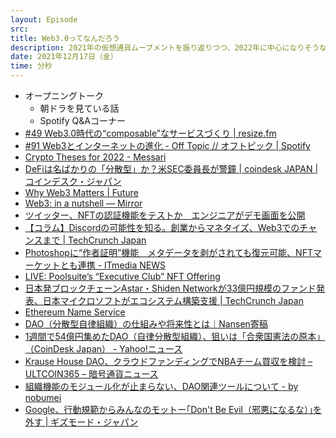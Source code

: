 ```yaml
---
layout: Episode
src: 
title: Web3.0ってなんだろう
description: 2021年の仮想通貨ムーブメントを振り返りつつ、2022年に中心になりそうなWeb3.0やDAO (自律分散型組織) について話しました
date: 2021年12月17日（金）
time: 分秒
---
```


- オープニングトーク
    - 朝ドラを見ている話
    - Spotify Q&Aコーナー
- [#49 Web3.0時代の“composable”なサービスづくり | resize.fm](https://resize.fm/ep/49-composable-services-in-web3)
- [#91 Web3とインターネットの進化 - Off Topic // オフトピック | Spotify](https://open.spotify.com/episode/7iD15CQ5bRRZgREMWYHxry)
- [Crypto Theses for 2022 - Messari](https://messari.io/pdf/messari-report-crypto-theses-for-2022.pdf)
- [DeFiは名ばかりの「分散型」か？米SEC委員長が警鐘 | coindesk JAPAN | コインデスク・ジャパン](https://www.coindeskjapan.com/120009/)
- [Why Web3 Matters | Future](https://future.a16z.com/why-web3-matters/)
- [Web3: in a nutshell — Mirror](https://eshita.mirror.xyz/H5bNIXATsWUv_QbbEz6lckYcgAa2rhXEPDRkecOlCOI)
- [ツイッター、NFTの認証機能をテストか　エンジニアがデモ画面を公開](https://coinpost.jp/?p=280874)
- [【コラム】Discordの可能性を知る。創業からマネタイズ、Web3でのチャンスまで | TechCrunch Japan](https://jp.techcrunch.com/2021/12/03/offtopic-discord/)
- [Photoshopに“作者証明”機能　メタデータを剥がされても復元可能、NFTマーケットとも連携 - ITmedia NEWS](https://www.itmedia.co.jp/news/articles/2110/28/news120.html)
- [LIVE: Poolsuite’s “Executive Club” NFT Offering](https://members.poolsuite.net/)
- [日本発ブロックチェーンAstar・Shiden Networkが33億円規模のファンド発表、日本マイクロソフトがエコシステム構築支援 | TechCrunch Japan](https://jp.techcrunch.com/2021/09/07/stake-technologies-astar-shiden-fund/)
- [Ethereum Name Service](https://ens.domains/ja/)
- [DAO（分散型自律組織）の仕組みや将来性とは｜Nansen寄稿](https://coinpost.jp/?p=292683)
- [1週間で54億円集めたDAO（自律分散型組織）、狙いは「合衆国憲法の原本」（CoinDesk Japan） - Yahoo!ニュース](https://news.yahoo.co.jp/articles/f41344f6beedc455521bd1107dbc7a2c1b85d27e)
- [Krause House DAO、クラウドファンディングでNBAチーム買収を検討 – ULTCOIN365 – 暗号通貨ニュース](https://ultcoin365.com/ja/krause-house-dao-considers-crowdfunding-nba-team-takeover/)
- [組織機能のモジュール化が止まらない、DAO関連ツールについて - by nobumei](https://nobumei.substack.com/p/dao-b9f)
- [Google、行動規範からみんなのモットー｢Don't Be Evil（邪悪になるな）｣を外す | ギズモード・ジャパン](https://www.gizmodo.jp/2018/05/google-removes-dontbeevil.html)
